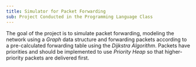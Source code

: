 ```yaml
---
title: Simulator for Packet Forwarding
sub: Project Conducted in the Programming Language Class
---
```


The goal of the project is to simulate packet forwarding, modeling the network using a *Graph* data structure and forwarding packets according to a pre-calculated forwarding table using the *Dijkstra Algorithm*.
Packets have priorities and should be implemented to use *Priority Heap* so that higher-priority packets are delivered first.
